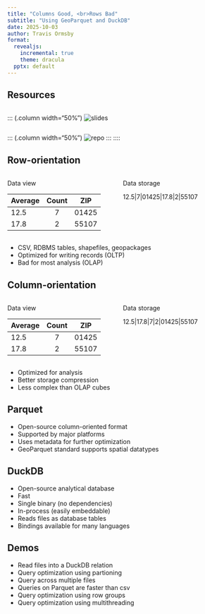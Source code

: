 ```yaml
---
title: "Columns Good, <br>Rows Bad"
subtitle: "Using GeoParquet and DuckDB"
date: 2025-10-03
author: Travis Ormsby
format: 
  revealjs:
    incremental: true
    theme: dracula
  pptx: default
---
```


## Resources

:::: {.columns}
::: (.column width="50%")
![slides](images/slides.png)
:::

::: (.column width="50%")
![repo](images/repo.png)
:::
::::


## Row-orientation
:::: {.columns}

::: {.column width="50%"}
Data view

|Average|Count|ZIP|
|---|:---:|---|
|12.5|7|01425|
|17.8|2|55107|
:::

::: {.column width="50%" .fragment}
Data storage

12.5|7|01425|17.8|2|55107
:::
::::

- CSV, RDBMS tables, shapefiles, geopackages
- Optimized for writing records (OLTP)
- Bad for most analysis (OLAP)

## Column-orientation
:::: {.columns}

::: {.column width="50%"}
Data view

|Average|Count|ZIP|
|---|:---:|---|
|12.5|7|01425|
|17.8|2|55107|
:::

::: {.column width="50%" .fragment}
Data storage

12.5|17.8|7|2|01425|55107
:::
::::


- Optimized for analysis
- Better storage compression
- Less complex than OLAP cubes

## Parquet
- Open-source column-oriented format
- Supported by major platforms
- Uses metadata for further optimization
- GeoParquet standard supports spatial datatypes

## DuckDB
- Open-source analytical database
- Fast
- Single binary (no dependencies)
- In-process (easily embeddable)
- Reads files as database tables
- Bindings available for many languages

## Demos
::: {.nonincremental}
- Read files into a DuckDB relation
- Query optimization using partioning
- Query across multiple files
- Queries on Parquet are faster than csv
- Query optimization using row groups
- Query optimization using multithreading
:::